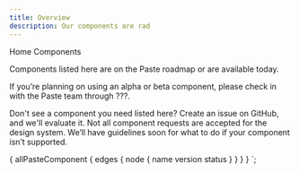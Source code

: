 ```yaml
---
title: Overview
description: Our components are rad
---
```



<Breadcrumb>
  <BreadcrumbItem to="/">Home</BreadcrumbItem>
</Breadcrumb>
<Heading as="h1" headingStyle="headingStyle10"
>
  Components
</Heading>

<P>
  Components listed here are on the Paste roadmap or are available today.
</P>

<P>
  If you’re planning on using an alpha or beta component, please check in with the Paste team through ???.
</P>

<P>
  Don't see a component you need listed here? Create an issue on GitHub, and we'll evaluate it. Not all component
  requests are accepted for the design system. We’ll have guidelines soon for what to do if your component isn’t
  supported.
</P>

<ComponentOverviewTable componentsList={props.data.allPasteComponent.edges} />

  {
    allPasteComponent {
      edges {
        node {
          name
          version
          status
        }
      }
    }
  }
`;
